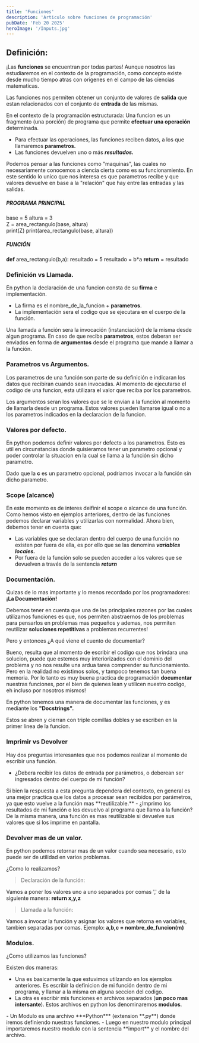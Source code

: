 ```yaml
---
title: 'Funciones'
description: 'Articulo sobre funciones de programación'
pubDate: 'Feb 20 2025'
heroImage: '/Inputs.jpg'
---
```


## Definición:

¡Las **funciones** se encuentran por todas partes! Aunque nosotros las estudiaremos
en el contexto de la programación, como concepto existe desde mucho tiempo atras con 
origenes en el campo de las ciencias matematicas. 

Las funciones nos permiten obtener un conjunto de valores de **salida** que estan relacionados 
con el conjunto de **entrada** de las mismas.

En el contexto de la programación estructurada: 
Una funcion es un fragmento (una porción) de programa que permite **efectuar una operación** determinada.
- Para efectuar las operaciones, las funciones reciben datos, a los que llamaremos **parametros.**
- Las funciones devuelven uno o más ***resultados.***

Podemos pensar a las funciones como "maquinas", las cuales no necesariamente conocemos a ciencia 
cierta como es su funcionamiento. En este sentido lo unico que nos interesa es que parametros recibe 
y que valores devuelve en base a la "relación" que hay entre las entradas y las salidas.

<FnMachine client:load />

<Container>
  <Box>
    <h5>PROGRAMA PRINCIPAL</h5>
    <div class='container-gap'>
      <div>
        <Paragraph>base = 5</Paragraph>
        <Paragraph>altura = 3</Paragraph>
      </div>
      <div>
        <Paragraph>Z = area_rectangulo(base, altura)</Paragraph>
      </div>
      <div>
        <Paragraph>print(Z)</Paragraph>
        <Paragraph>print(area_rectangulo(base, altura))</Paragraph>
      </div>
    </div>
  </Box>
  <Box>
    <h5>FUNCIÓN</h5>
    <div class='container-mg'>
      <Paragraph><strong>def</strong> area_rectangulo(b,a):</Paragraph>
      <Paragraph classname='function-indent'>resultado = 5</Paragraph>
      <Paragraph classname='function-indent'>resultado = b*a</Paragraph>
      <Paragraph><strong>return</strong> = resultado</Paragraph>
    </div>
  </Box>
</Container>

### Definición vs Llamada.

En python la declaración de una funcion consta de su **firma** e implementación.
- La firma es el nombre_de_la_funcion + **parametros**.
- La implementación sera el codigo que se ejecutara en el cuerpo de la función.

<Code fileName='funcionAreaEx.py'></Code>

Una llamada a función sera la invocación (instanciación) de la misma desde algun programa.
En caso de que reciba **parametros**, estos deberan ser enviados en forma de **argumentos**
desde el programa que mande a llamar a la función.

### Parametros vs Argumentos.

Los parametros de una función son parte de su definición e indicaran los datos que recibiran
cuando sean invocadas. Al momento de ejecutarse el codigo de una funcion, esta utilizara el valor
que reciba por los parametros.

Los argumentos seran los valores que se le envian a la función al momento de llamarla 
desde un programa. Estos valores pueden llamarse igual o no a los parametros indicados en la 
declaracion de la funcion. 

<Code fileName='funcionAreaMainEx.py'></Code>

### Valores por defecto.

En python podemos definir valores por defecto a los parametros. 
Esto es util en circunstancias donde quisieramos tener un parametro opcional
y poder controlar la situacion en la cual se llama a la función sin dicho parametro.

<Code fileName='sumaDefault.py'></Code>

Dado que la **c** es un parametro opcional, podriamos invocar a la función sin dicho parametro.


### Scope (alcance) 

En este momento es de interes deifinir el scope o alcance de una función.
Como hemos visto en ejemplos anteriores, dentro de las funciones podemos declarar variables 
y utilizarlas con normalidad. Ahora bien, debemos tener en cuenta que:
- Las variables que se declaran dentro del cuerpo de una función no existen por fuera de ella, 
es por ello que se las denomina ***variables locales.***
- Por fuera de la función solo se pueden acceder a los valores que se devuelven a través de la sentencia ***return***

<Code fileName='funcionScope.py'></Code>

<Debugger fileName='funcionScope.py'></Debugger>

### Documentación.

Quizas de lo mas importante y lo menos recordado por los programadores: **¡La Documentación!**

Debemos tener en cuenta que una de las principales razones por las cuales utilizamos funciones es que,
nos permiten abstraernos de los problemas para pensarlos en problemas mas pequeños y ademas, nos permiten reutilizar
**soluciones repetitivas** a problemas recurrentes!

Pero y entonces ¿A qué viene el cuento de documentar?

Bueno, resulta que al momento de escribir el codigo que nos brindara una solucion, 
puede que estemos muy interiorizados con el dominio del problema y no nos resulte 
una ardua tarea comprender su funcionamiento. 
Pero en la realidad no existimos solos, y tampoco tenemos tan buena memoria. 
Por lo tanto es muy buena practica de programación **documentar** nuestras funciones,
por el bien de quienes lean y utilicen nuestro codigo, eh incluso por nosotros mismos!

En python tenemos una manera de documentar las funciones, y es mediante los **"Docstrings".**

Estos se abren y cierran con triple comillas dobles y se escriben en la primer linea de la funcion.


<Code fileName='funcionAreaDocumentada.py'></Code>

### Imprimir vs Devolver

Hay dos preguntas interesantes que nos podemos realizar al momento de escribir una función.
- ¿Debera recibir los datos de entrada por parámetros, o deberean ser ingresados dentro del cuerpo de mi función?
<Box>
Si bien la respuesta a esta pregunta dependera del contexto, en general es una mejor practica que los datos a procesar
sean recibidos por parámetros, ya que esto vuelve a la función mas **reutilizable.**
</Box>
- ¿Imprimo los resultados de mi función o los devuelvo al programa que llamo a la función?
<Box>
De la misma manera, una función es mas reutilizable si devuelve sus valores que si los imprime en pantalla.
</Box>

### Devolver mas de un valor.

En python podemos retornar mas de un valor cuando sea necesario, esto puede ser de utilidad en varios problemas.

¿Como lo realizamos?

> Declaración de la función:

Vamos a poner los valores uno a uno separados por comas ',' de la siguiente manera: **return x,y,z**

> Llamada a la función:

Vamos a invocar la función y asignar los valores que retorna en variables, tambien separadas por comas.
Ejemplo: **a,b,c = nombre_de_funcion(m)**

### Modulos.

¿Como utilizamos las funciones?

Existen dos maneras:
- Una es basicamente la que estuvimos utilzando en los ejemplos anteriores. Es escribir la definicion de mi función
dentro de mi programa, y llamar a la misma en alguna seccion del codigo.
- La otra es escribir mis funciones en archivos separados (**un poco mas intersante**). Estos archivos en python los denominaremos **modulos**.

<Box>
  - Un Modulo es una archivo ***Python*** (extension **.py**) donde iremos definiendo nuestras funciones.
  - Luego en nuestro modulo principal importaremos nuestro modulo con la sentencia **import** y el nombre del archivo.
</Box>

<Code fileName='geometria.py'></Code>

<Code fileName='usoGeometria.py'></Code>

<BackToTop text={frontmatter.title} client:load />
